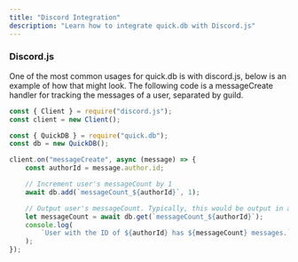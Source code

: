 ```yaml
---
title: "Discord Integration"
description: "Learn how to integrate quick.db with Discord.js"
---
```


### Discord.js

One of the most common usages for quick.db is with discord.js, below is an example of how that might look.
The following code is a messageCreate handler for tracking the messages of a user, separated by guild.

```js
const { Client } = require("discord.js");
const client = new Client();

const { QuickDB } = require("quick.db");
const db = new QuickDB();

client.on("messageCreate", async (message) => {
    const authorId = message.author.id;

    // Increment user's messageCount by 1
    await db.add(`messageCount_${authorId}`, 1);

    // Output user's messageCount. Typically, this would be output in a separate command.
    let messageCount = await db.get(`messageCount_${authorId}`);
    console.log(
        `User with the ID of ${authorId} has ${messageCount} messages.`
    );
});
```
